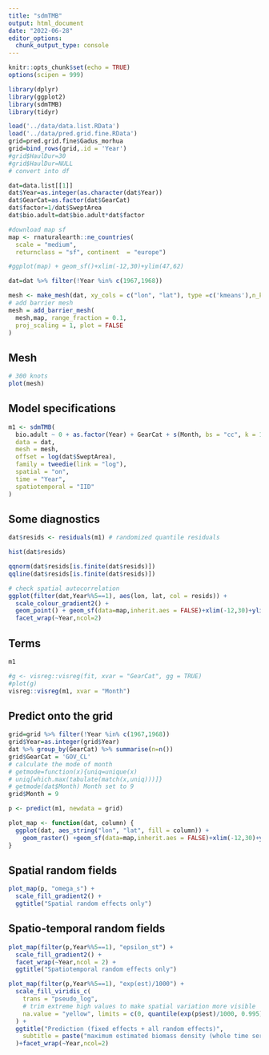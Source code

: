 ```yaml
---
title: "sdmTMB"
output: html_document
date: "2022-06-28"
editor_options: 
  chunk_output_type: console
---
```


```r
knitr::opts_chunk$set(echo = TRUE)
options(scipen = 999)
```

```r
library(dplyr)
library(ggplot2)
library(sdmTMB)
library(tidyr)
```

```r
load('../data/data.list.RData')
load('../data/pred.grid.fine.RData')
grid=pred.grid.fine$Gadus_morhua
grid=bind_rows(grid,.id = 'Year')
#grid$HaulDur=30
#grid$HaulDur=NULL
# convert into df 
```

```r
dat=data.list[[1]]
dat$Year=as.integer(as.character(dat$Year))
dat$GearCat=as.factor(dat$GearCat)
dat$factor=1/dat$SweptArea
dat$bio.adult=dat$bio.adult*dat$factor

```

```r
#download map sf
map <- rnaturalearth::ne_countries(
  scale = "medium",
  returnclass = "sf", continent  = "europe")

#ggplot(map) + geom_sf()+xlim(-12,30)+ylim(47,62)

dat=dat %>% filter(!Year %in% c(1967,1968))

mesh <- make_mesh(dat, xy_cols = c("lon", "lat"), type =c('kmeans'),n_knots=300, seed=123)
# add barrier mesh
mesh = add_barrier_mesh(
  mesh,map, range_fraction = 0.1,
  proj_scaling = 1, plot = FALSE
)


```

## Mesh 

```r
# 300 knots
plot(mesh)
```

## Model specifications

```r
m1 <- sdmTMB(
  bio.adult ~ 0 + as.factor(Year) + GearCat + s(Month, bs = "cc", k = 10),
  data = dat,
  mesh = mesh,
  offset = log(dat$SweptArea),
  family = tweedie(link = "log"),
  spatial = "on",
  time = "Year",
  spatiotemporal = "IID"
)
```

## Some diagnostics

```r
dat$resids <- residuals(m1) # randomized quantile residuals

hist(dat$resids)

qqnorm(dat$resids[is.finite(dat$resids)])
qqline(dat$resids[is.finite(dat$resids)])

```

```r
# check spatial autocorrelation
ggplot(filter(dat,Year%%5==1), aes(lon, lat, col = resids)) +
  scale_colour_gradient2() +
  geom_point() + geom_sf(data=map,inherit.aes = FALSE)+xlim(-12,30)+ylim(47,62)+
  facet_wrap(~Year,ncol=2) 
```

## Terms

```r
m1
```


```r
#g <- visreg::visreg(fit, xvar = "GearCat", gg = TRUE)
#plot(g)
visreg::visreg(m1, xvar = "Month")
```

## Predict onto the grid

```r
grid=grid %>% filter(!Year %in% c(1967,1968))
grid$Year=as.integer(grid$Year)
dat %>% group_by(GearCat) %>% summarise(n=n())
grid$GearCat = 'GOV_CL'
# calculate the mode of month
# getmode=function(x){uniq=unique(x)
# uniq[which.max(tabulate(match(x,uniq)))]}
# getmode(dat$Month) Month set to 9
grid$Month = 9

p <- predict(m1, newdata = grid)
```

```r
plot_map <- function(dat, column) {
  ggplot(dat, aes_string("lon", "lat", fill = column)) +
    geom_raster() +geom_sf(data=map,inherit.aes = FALSE)+xlim(-12,30)+ylim(47,62)
}

```

## Spatial random fields

```r
plot_map(p, "omega_s") +
  scale_fill_gradient2() +
  ggtitle("Spatial random effects only")
```

## Spatio-temporal random fields

```r
plot_map(filter(p,Year%%5==1), "epsilon_st") +
  scale_fill_gradient2() +
  facet_wrap(~Year,ncol = 2) +
  ggtitle("Spatiotemporal random effects only")
```



```r
plot_map(filter(p,Year%%5==1), "exp(est)/1000") +
  scale_fill_viridis_c(
    trans = "pseudo_log",
    # trim extreme high values to make spatial variation more visible
    na.value = "yellow", limits = c(0, quantile(exp(p$est)/1000, 0.995)),'cod adult biomass \n (kg km^-2)'
  ) +
  ggtitle("Prediction (fixed effects + all random effects)",
    subtitle = paste("maximum estimated biomass density (whole time series) =", round(max(exp(p$est))/1000))
  )+facet_wrap(~Year,ncol=2)
```

